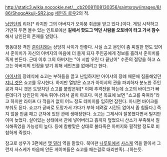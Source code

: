 http://static3.wikia.nocookie.net/__cb20081108130356/saintsrow/images/8/86/ShogoAkuji-SR2.jpg
[[세인츠 로우]]2의 적.  

[[낭인단]]의 리더[* 라지만 그의 아버지가 오야붕 취급을 받고 있다.]이다. 게임 시작하고 가만히 두면 볼수 있는 인트로에선 '''길에서 핫도그 먹던 사람을 오토바이 타고 가서 참수'''해서 낭인단의 존재를 알렸다.

행동대장 격인 [[준이치]]와는 상당히 사이가 안좋다. 사실 쇼고 본인이 좀 찌질한 면도 있어서 준이치가 자신의 아버지의 마음에 더 들게 되자 주인공에게 정보를 흘려서 준이치를 죽게 만든다. 근데 이후 그의 아버지는 "아 시밤 우린 다 끝났어" 수준의 절망을 하고 쇼고는 아버지의 인정을 받기 위해 세인츠를 없애려고 한다.

[[아이샤]]의 장례식에 쇼고는 부하들을 끌고 난입하지만 아이샤의 장례 때문에 침울해있던 [[쟈니 겟]]은 쇼고를 무시한다. 하지만 열받은 쇼고가 아이샤의 관을 파괴하자 분노한 주인공과 쟈니 겟은 도망치던 쇼고를 붙잡은뒤[* 이때 추격전을 하는데 쇼고의 바이크가 빠른데다가 낭인단이 계속 튀어나와서 골치 아프다. 미션 목표에 보면 "쇼고를 죽여라"라고 하지만 라이프 다 깍을거 없이 어느 정도 데미지를 입히면 잡힌다. 아니면 바이크를 부숴도 된다. 쇼고가 곧바로 도망가서 가다가 부하 데려갈 시간도 없어서 좀 힘들다.] 죽지 않을 만큼 패고 근처에 있던 관에 생매장한다. 쇼고는 그제서야 잘못했다면서 빌지만 이미 늦었다. 살아있는 상태에서 관에 넣어버리고 흙까지 덮었으니 산소가 부족해서 질식해죽었을 가능성이 높다. 등에 칼빵맞은 상태로 불타죽은 아버지와 필적할 정도로 비참하게 죽었다.

참고로 성우가 3편에선 [[맷 밀러]] 역을 맡았다. 북미판 [[나루토]]에서 [[사스케]] 역을 맡아서 그런지 사스케가 마음에 안든 게이머들은 쇼고를 패는걸로 대리만족(...)하는듯.
